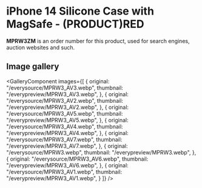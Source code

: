 
# iPhone 14 Silicone Case with MagSafe - (PRODUCT)RED

<Callout type='info' emoji='👉🏻'>**MPRW3ZM** is an order number for this product, used for search engines, auction websites and such.</Callout>

## Image gallery

<GalleryComponent
    images={[
      {
        original: "/everysource/MPRW3_AV3.webp",
        thumbnail: "/everypreview/MPRW3_AV3.webp",
      },
      {
        original: "/everysource/MPRW3_AV2.webp",
        thumbnail: "/everypreview/MPRW3_AV2.webp",
      },
      {
        original: "/everysource/MPRW3_AV5.webp",
        thumbnail: "/everypreview/MPRW3_AV5.webp",
      },
      {
        original: "/everysource/MPRW3_AV4.webp",
        thumbnail: "/everypreview/MPRW3_AV4.webp",
      },
      {
        original: "/everysource/MPRW3_AV7.webp",
        thumbnail: "/everypreview/MPRW3_AV7.webp",
      },
      {
        original: "/everysource/MPRW3.webp",
        thumbnail: "/everypreview/MPRW3.webp",
      },
      {
        original: "/everysource/MPRW3_AV6.webp",
        thumbnail: "/everypreview/MPRW3_AV6.webp",
      },
      {
        original: "/everysource/MPRW3_AV1.webp",
        thumbnail: "/everypreview/MPRW3_AV1.webp",
      }
    ]}
  />
